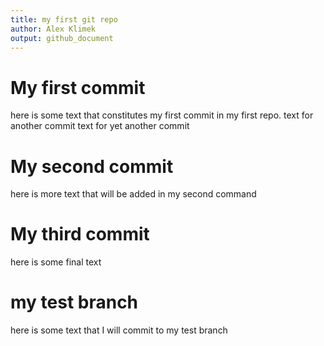 ```yaml
---
title: my first git repo
author: Alex Klimek
output: github_document
---
```


# My first commit

here is some text that constitutes my first commit in my first repo.
text for another commit
text for yet another commit 

# My second commit

here is more text that will be added in my second command 

# My third commit

here is some final text

# my test branch

here is some text that I will commit to my test branch 